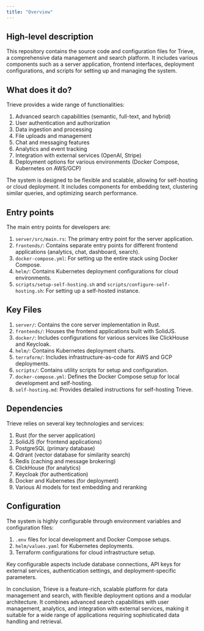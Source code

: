 ```yaml
---
title: "Overview"
---
```


## High-level description
This repository contains the source code and configuration files for Trieve, a comprehensive data management and search platform. It includes various components such as a server application, frontend interfaces, deployment configurations, and scripts for setting up and managing the system.

## What does it do?
Trieve provides a wide range of functionalities:

1. Advanced search capabilities (semantic, full-text, and hybrid)
2. User authentication and authorization
3. Data ingestion and processing
4. File uploads and management
5. Chat and messaging features
6. Analytics and event tracking
7. Integration with external services (OpenAI, Stripe)
8. Deployment options for various environments (Docker Compose, Kubernetes on AWS/GCP)

The system is designed to be flexible and scalable, allowing for self-hosting or cloud deployment. It includes components for embedding text, clustering similar queries, and optimizing search performance.

## Entry points
The main entry points for developers are:

1. `server/src/main.rs`: The primary entry point for the server application.
2. `frontends/`: Contains separate entry points for different frontend applications (analytics, chat, dashboard, search).
3. `docker-compose.yml`: For setting up the entire stack using Docker Compose.
4. `helm/`: Contains Kubernetes deployment configurations for cloud environments.
5. `scripts/setup-self-hosting.sh` and `scripts/configure-self-hosting.sh`: For setting up a self-hosted instance.

## Key Files
1. `server/`: Contains the core server implementation in Rust.
2. `frontends/`: Houses the frontend applications built with SolidJS.
3. `docker/`: Includes configurations for various services like ClickHouse and Keycloak.
4. `helm/`: Contains Kubernetes deployment charts.
5. `terraform/`: Includes infrastructure-as-code for AWS and GCP deployments.
6. `scripts/`: Contains utility scripts for setup and configuration.
7. `docker-compose.yml`: Defines the Docker Compose setup for local development and self-hosting.
8. `self-hosting.md`: Provides detailed instructions for self-hosting Trieve.

## Dependencies
Trieve relies on several key technologies and services:

1. Rust (for the server application)
2. SolidJS (for frontend applications)
3. PostgreSQL (primary database)
4. Qdrant (vector database for similarity search)
5. Redis (caching and message brokering)
6. ClickHouse (for analytics)
7. Keycloak (for authentication)
8. Docker and Kubernetes (for deployment)
9. Various AI models for text embedding and reranking

## Configuration
The system is highly configurable through environment variables and configuration files:

1. `.env` files for local development and Docker Compose setups.
2. `helm/values.yaml` for Kubernetes deployments.
3. Terraform configurations for cloud infrastructure setup.

Key configurable aspects include database connections, API keys for external services, authentication settings, and deployment-specific parameters.

In conclusion, Trieve is a feature-rich, scalable platform for data management and search, with flexible deployment options and a modular architecture. It combines advanced search capabilities with user management, analytics, and integration with external services, making it suitable for a wide range of applications requiring sophisticated data handling and retrieval.